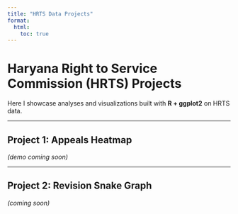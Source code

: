 ```yaml
---
title: "HRTS Data Projects"
format:
  html:
    toc: true
---
```


# Haryana Right to Service Commission (HRTS) Projects

Here I showcase analyses and visualizations built with **R + ggplot2** on HRTS data.  

---

## Project 1: Appeals Heatmap
*(demo coming soon)*

---

## Project 2: Revision Snake Graph
*(coming soon)*
